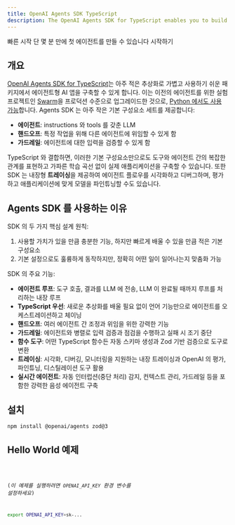 ```yaml
---
title: OpenAI Agents SDK TypeScript
description: The OpenAI Agents SDK for TypeScript enables you to build agentic AI apps in a lightweight, easy-to-use package with very few abstractions.
---
```




<Hero>
  <Fragment slot="title">빠른 시작</Fragment>
  <Fragment slot="description">
    단 몇 분 만에 첫 에이전트를 만들 수 있습니다
  </Fragment>
  <Fragment slot="cta">시작하기</Fragment>
</Hero>

## 개요

[OpenAI Agents SDK for TypeScript](https://github.com/openai/openai-agents-js)는
아주 적은 추상화로 가볍고 사용하기 쉬운 패키지에서 에이전트형 AI 앱을 구축할 수 있게 합니다. 이는 이전의
에이전트를 위한 실험 프로젝트인
[Swarm](https://github.com/openai/swarm/tree/main)을 프로덕션 수준으로 업그레이드한 것으로, [Python 에서도 사용 가능](https://github.com/openai/openai-agents-python)합니다. Agents SDK 는 아주
작은 기본 구성요소 세트를 제공합니다:

- **에이전트**: instructions 와 tools 를 갖춘 LLM
- **핸드오프**: 특정 작업을 위해 다른 에이전트에 위임할 수 있게 함
- **가드레일**: 에이전트에 대한 입력을 검증할 수 있게 함

TypeScript 와 결합하면, 이러한 기본 구성요소만으로도 도구와 에이전트 간의 복잡한 관계를 표현하고
가파른 학습 곡선 없이 실제 애플리케이션을 구축할 수 있습니다. 또한 SDK 는
내장형 **트레이싱**을 제공하여 에이전트 플로우를 시각화하고 디버그하며,
평가하고 애플리케이션에 맞게 모델을 파인튜닝할 수도 있습니다.

## Agents SDK 를 사용하는 이유

SDK 의 두 가지 핵심 설계 원칙:

1. 사용할 가치가 있을 만큼 충분한 기능, 하지만 빠르게 배울 수 있을 만큼 적은 기본 구성요소
2. 기본 설정으로도 훌륭하게 동작하지만, 정확히 어떤 일이 일어나는지 맞춤화 가능

SDK 의 주요 기능:

- **에이전트 루프**: 도구 호출, 결과를 LLM 에 전송, LLM 이 완료될 때까지 루프를 처리하는 내장 루프
- **TypeScript 우선**: 새로운 추상화를 배울 필요 없이 언어 기능만으로 에이전트를 오케스트레이션하고 체이닝
- **핸드오프**: 여러 에이전트 간 조정과 위임을 위한 강력한 기능
- **가드레일**: 에이전트와 병렬로 입력 검증과 점검을 수행하고 실패 시 조기 중단
- **함수 도구**: 어떤 TypeScript 함수든 자동 스키마 생성과 Zod 기반 검증으로 도구로 변환
- **트레이싱**: 시각화, 디버깅, 모니터링을 지원하는 내장 트레이싱과 OpenAI 의 평가, 파인튜닝, 디스틸레이션 도구 활용
- **실시간 에이전트**: 자동 인터럽션(중단 처리) 감지, 컨텍스트 관리, 가드레일 등을 포함한 강력한 음성 에이전트 구축

## 설치

```bash
npm install @openai/agents zod@3
```

## Hello World 예제

<Code lang="typescript" code={helloWorldExample} title="Hello World" />

(_이 예제를 실행하려면 `OPENAI_API_KEY` 환경 변수를 설정하세요_)

```bash
export OPENAI_API_KEY=sk-...
```
